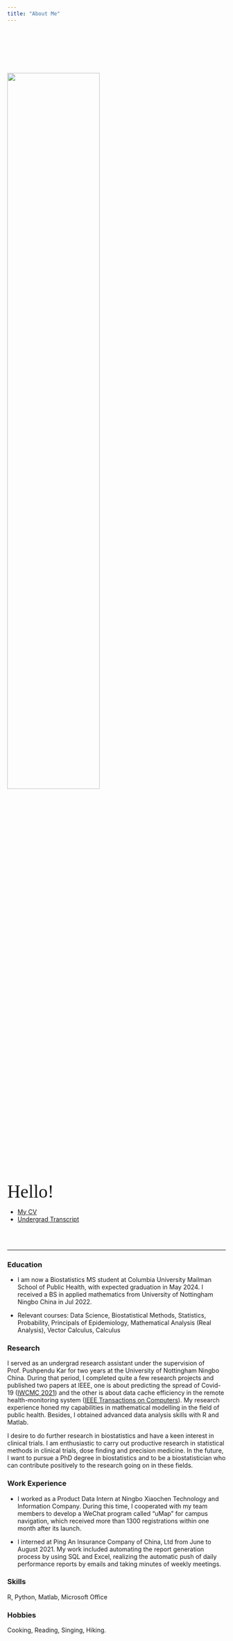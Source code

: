 ```yaml
---
title: "About Me"
---
```

<script>
  (function(i,s,o,g,r,a,m){i['GoogleAnalyticsObject']=r;i[r]=i[r]||function(){
  (i[r].q=i[r].q||[]).push(arguments)},i[r].l=1*new Date();a=s.createElement(o),
  m=s.getElementsByTagName(o)[0];a.async=1;a.src=g;m.parentNode.insertBefore(a,m)
  })(window,document,'script','https://www.google-analytics.com/analytics.js','ga');

  ga('create', 'UA-85450191-1', 'auto');
  ga('send', 'pageview');

</script>
<br/><br/><br/><br/>
<div class="row">
<div class="col-xs-12 col-sm-5 text-center">
<br/>
<img src="info/me.jpg" style="width:65%;" align = "top"/> 
</div>
<div class="col-xs-12 col-sm-7">
<span style="font-family:myFancyFont; font-size:3em;">Hello!</span>

* [My CV](info/CV_jiayi.pdf)
* [Undergrad Transcript](info/transcript.pdf)


</div>
</div>


<br/><br/>


***

### Education

* I am now a Biostatistics MS student at Columbia University Mailman School of Public Health, with expected graduation in May 2024. I received a BS in applied mathematics from University of Nottingham Ningbo China in Jul 2022.

* Relevant courses: Data Science, Biostatistical Methods, Statistics, Probability, Principals of Epidemiology, Mathematical Analysis (Real Analysis), Vector Calculus, Calculus 

### Research

I served as an undergrad research assistant under the supervision of Prof. Pushpendu Kar for two years at the University of Nottingham Ningbo China. During that period, I completed quite a few research projects and published two papers at IEEE, one is about predicting the spread of Covid-19 ([IWCMC 2021](https://ieeexplore.ieee.org/document/9498988)) and the other is about data cache efficiency in the remote health-monitoring system ([IEEE Transactions on Computers](https://ieeexplore.ieee.org/document/9854159)). My research experience honed my capabilities in mathematical modelling in the field of public health. Besides, I obtained advanced data analysis skills with R and Matlab.

I desire to do further research in biostatistics and have a keen interest in clinical trials. I am enthusiastic to carry out productive research in statistical methods in clinical trials, dose finding and precision medicine. In the future, I want to pursue a PhD degree in biostatistics and to be a biostatistician who can contribute positively to the research going on in these fields.

### Work Experience

* I worked as a Product Data Intern at Ningbo Xiaochen Technology and Information Company. During this time, I cooperated with my team members to develop a WeChat program called “uMap” for campus navigation, which received more than 1300 registrations within one month after its launch. 

* I interned at Ping An Insurance Company of China, Ltd from June to August 2021. My work included automating the report generation process by using SQL and Excel, realizing the automatic push of daily performance reports by emails and taking minutes of weekly meetings.

### Skills

R, Python, Matlab, Microsoft Office 

### Hobbies

Cooking, Reading, Singing, Hiking.


